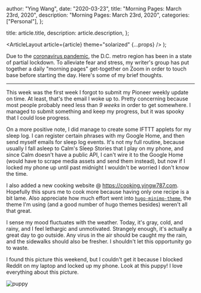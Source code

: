 
  author: "Ying Wang",
  date: "2020-03-23",
  title: "Morning Pages: March 23rd, 2020",
  description: "Morning Pages: March 23rd, 2020",
  categories: ["Personal"],
};

  title: article.title,
  description: article.description,
};

  <ArticleLayout article={article} theme="solarized" {...props} />
);

Due to the [coronavirus
pandemic](https://en.wikipedia.org/wiki/2019-20_coronavirus_pandemic), the D.C.
metro region has been in a state of partial lockdown. To alleviate fear and
stress, my writer's group has put together a daily "morning pages" get-together
on Zoom in order to touch base before starting the day. Here's some of my brief
thoughts.

---

This week was the first week I forgot to submit my Pioneer weekly update on
time. At least, that's the email I woke up to. Pretty concerning because most
people probably need less than _9 weeks_ in order to get somewhere. I managed to
submit something and keep my progress, but it was spooky that I could lose
progress.

On a more positive note, I did manage to create some IFTTT applets for my sleep
log. I can register certain phrases with my Google Home, and then send myself
emails for sleep log events. It's not my full routine, because usually I fall
asleep to Calm's Sleep Stories that I play on my phone, and since Calm doesn't
have a public API, I can't wire it to the Google Home (would have to scrape
media assets and send them instead), but now if I locked my phone up until past
midnight I wouldn't be worried I don't know the time.

I also added a new cooking website @ https://cooking.yingw787.com. Hopefully
this spurs me to cook more because having only one recipe is a bit lame. Also
appreciate how much effort went into
[`hugo-minimo-theme`](https://github.com/MunifTanjim/minimo), the theme I'm
using (and a good number of hugo themes besides) weren't all that great.

I sense my mood fluctuates with the weather. Today, it's gray, cold, and rainy,
and I feel lethargic and unmotivated. Strangely enough, it's actually a great
day to go outside. Any virus in the air should be caught my the rain, and the
sidewalks should also be fresher. I shouldn't let this opportunity go to waste.

I found this picture this weekend, but I couldn't get it because I blocked
Reddit on my laptop and locked up my phone. Look at this puppy! I love
everything about this picture.

![puppy](/img/posts/2020/03/23/morning_pages_1.jpg)
